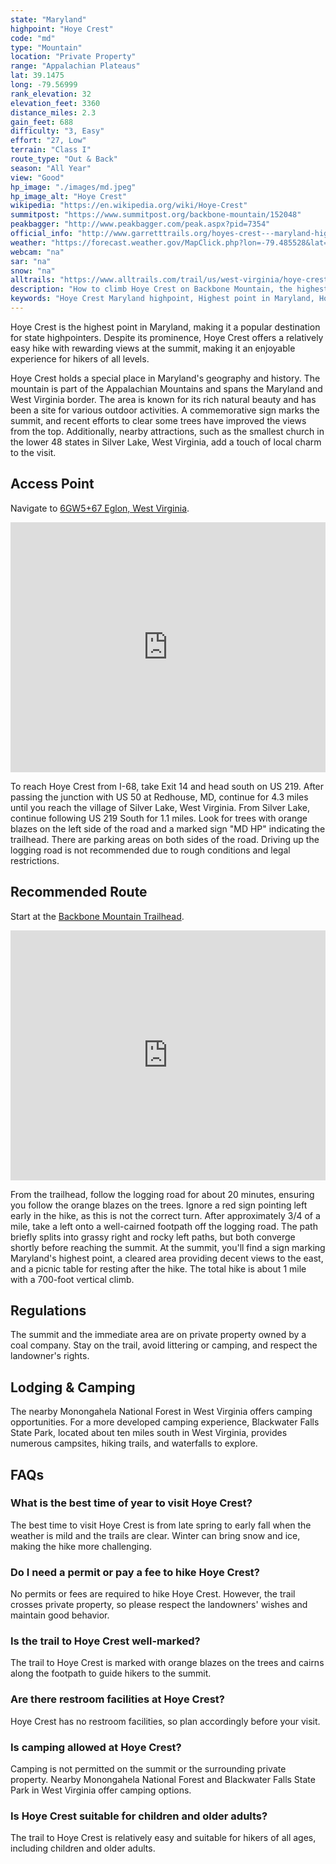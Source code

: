 ```yaml
---
state: "Maryland"
highpoint: "Hoye Crest"
code: "md"
type: "Mountain"
location: "Private Property"
range: "Appalachian Plateaus"
lat: 39.1475
long: -79.56999
rank_elevation: 32
elevation_feet: 3360
distance_miles: 2.3
gain_feet: 688
difficulty: "3, Easy"
effort: "27, Low"
terrain: "Class I"
route_type: "Out & Back"
season: "All Year"
view: "Good"
hp_image: "./images/md.jpeg"
hp_image_alt: "Hoye Crest"
wikipedia: "https://en.wikipedia.org/wiki/Hoye-Crest"
summitpost: "https://www.summitpost.org/backbone-mountain/152048"
peakbagger: "http://www.peakbagger.com/peak.aspx?pid=7354"
official_info: "http://www.garretttrails.org/hoyes-crest---maryland-high-point-trail.html"
weather: "https://forecast.weather.gov/MapClick.php?lon=-79.485528&lat=39.237398"
webcam: "na"
sar: "na"
snow: "na"
alltrails: "https://www.alltrails.com/trail/us/west-virginia/hoye-crest-backbone-mountain"
description: "How to climb Hoye Crest on Backbone Mountain, the highest point in Maryland."
keywords: "Hoye Crest Maryland highpoint, Highest point in Maryland, Hoye Crest hiking trail, Visiting Hoye Crest directions"
---
```


Hoye Crest is the highest point in Maryland, making it a popular destination for state highpointers. Despite its prominence, Hoye Crest offers a relatively easy hike with rewarding views at the summit, making it an enjoyable experience for hikers of all levels.

Hoye Crest holds a special place in Maryland's geography and history. The mountain is part of the Appalachian Mountains and spans the Maryland and West Virginia border. The area is known for its rich natural beauty and has been a site for various outdoor activities. A commemorative sign marks the summit, and recent efforts to clear some trees have improved the views from the top. Additionally, nearby attractions, such as the smallest church in the lower 48 states in Silver Lake, West Virginia, add a touch of local charm to the visit.

## Access Point
Navigate to <a target="_blank" href="https://maps.app.goo.gl/6zvbff4hdE8tup9x7">6GW5+67 Eglon, West Virginia</a>.

<iframe src="https://www.google.com/maps/embed?pb=!1m18!1m12!1m3!1d12360.97678160027!2d-79.49565197319662!3d39.23732799456219!2m3!1f0!2f0!3f0!3m2!1i1024!2i768!4f13.1!3m3!1m2!1s0x884ab6b889e83c1f%3A0x161937b31dd95d3b!2sBackbone%20Mountain%20Trailhead!5e0!3m2!1sen!2sus!4v1720986967494!5m2!1sen!2sus" width="100%" height="400" style="border:0;" allowfullscreen="" loading="lazy" referrerpolicy="no-referrer-when-downgrade"></iframe>

To reach Hoye Crest from I-68, take Exit 14 and head south on US 219. After passing the junction with US 50 at Redhouse, MD, continue for 4.3 miles until you reach the village of Silver Lake, West Virginia. From Silver Lake, continue following US 219 South for 1.1 miles. Look for trees with orange blazes on the left side of the road and a marked sign "MD HP" indicating the trailhead. There are parking areas on both sides of the road. Driving up the logging road is not recommended due to rough conditions and legal restrictions.

## Recommended Route
Start at the <a target="_blank" href="https://www.alltrails.com/trail/us/west-virginia/hoye-crest-backbone-mountain">Backbone Mountain Trailhead</a>.

<iframe class="alltrails" src="https://www.alltrails.com/widget/trail/us/west-virginia/hoye-crest-backbone-mountain?scrollZoom=false&elevationDiagram=false&u=i&sh=cmpl5n" width="100%" height="400" frameborder="0" scrolling="no" marginheight="0" marginwidth="0" title="AllTrails: Trail Guides and Maps for Hiking, Camping, and Running"></iframe>

From the trailhead, follow the logging road for about 20 minutes, ensuring you follow the orange blazes on the trees. Ignore a red sign pointing left early in the hike, as this is not the correct turn. After approximately 3/4 of a mile, take a left onto a well-cairned footpath off the logging road. The path briefly splits into grassy right and rocky left paths, but both converge shortly before reaching the summit. At the summit, you'll find a sign marking Maryland's highest point, a cleared area providing decent views to the east, and a picnic table for resting after the hike. The total hike is about 1 mile with a 700-foot vertical climb.

## Regulations
The summit and the immediate area are on private property owned by a coal company. Stay on the trail, avoid littering or camping, and respect the landowner's rights.

## Lodging & Camping
The nearby Monongahela National Forest in West Virginia offers camping opportunities. For a more developed camping experience, Blackwater Falls State Park, located about ten miles south in West Virginia, provides numerous campsites, hiking trails, and waterfalls to explore.

## FAQs

### What is the best time of year to visit Hoye Crest?
The best time to visit Hoye Crest is from late spring to early fall when the weather is mild and the trails are clear. Winter can bring snow and ice, making the hike more challenging.

### Do I need a permit or pay a fee to hike Hoye Crest?
No permits or fees are required to hike Hoye Crest. However, the trail crosses private property, so please respect the landowners' wishes and maintain good behavior.

### Is the trail to Hoye Crest well-marked?
The trail to Hoye Crest is marked with orange blazes on the trees and cairns along the footpath to guide hikers to the summit.

### Are there restroom facilities at Hoye Crest?
Hoye Crest has no restroom facilities, so plan accordingly before your visit.

### Is camping allowed at Hoye Crest?
Camping is not permitted on the summit or the surrounding private property. Nearby Monongahela National Forest and Blackwater Falls State Park in West Virginia offer camping options.

### Is Hoye Crest suitable for children and older adults?
The trail to Hoye Crest is relatively easy and suitable for hikers of all ages, including children and older adults.

